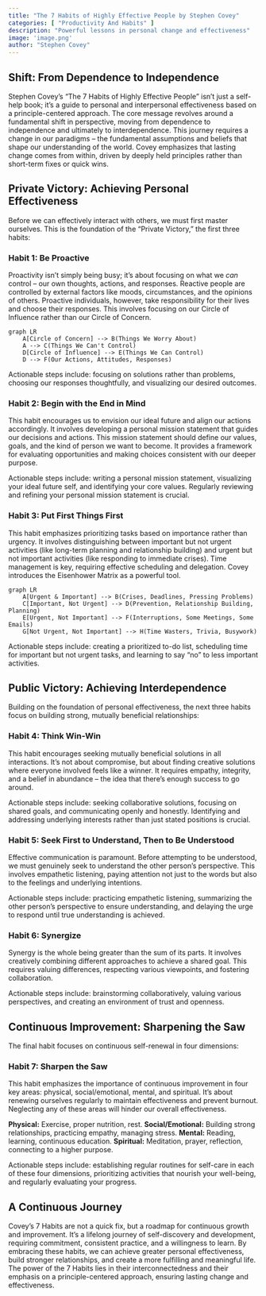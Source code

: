 ```yaml
---
title: "The 7 Habits of Highly Effective People by Stephen Covey"
categories: [ "Productivity And Habits" ]
description: "Powerful lessons in personal change and effectiveness"
image: 'image.png'
author: "Stephen Covey"
---
```

## Shift: From Dependence to Independence

Stephen Covey's "The 7 Habits of Highly Effective People" isn't just a self-help book; it's a guide to personal and interpersonal effectiveness based on a principle-centered approach.  The core message revolves around a fundamental shift in perspective, moving from dependence to independence and ultimately to interdependence. This journey requires a change in our paradigms – the fundamental assumptions and beliefs that shape our understanding of the world.  Covey emphasizes that lasting change comes from within, driven by deeply held principles rather than short-term fixes or quick wins.


## Private Victory: Achieving Personal Effectiveness

Before we can effectively interact with others, we must first master ourselves. This is the foundation of the "Private Victory," the first three habits:


### Habit 1: Be Proactive

Proactivity isn't simply being busy; it's about focusing on what we *can* control – our own thoughts, actions, and responses.  Reactive people are controlled by external factors like moods, circumstances, and the opinions of others. Proactive individuals, however, take responsibility for their lives and choose their responses. This involves focusing on our Circle of Influence rather than our Circle of Concern.


```mermaid
graph LR
    A[Circle of Concern] --> B(Things We Worry About)
    A --> C(Things We Can't Control)
    D[Circle of Influence] --> E(Things We Can Control)
    D --> F(Our Actions, Attitudes, Responses)
```

Actionable steps include: focusing on solutions rather than problems, choosing our responses thoughtfully, and visualizing our desired outcomes.


### Habit 2: Begin with the End in Mind

This habit encourages us to envision our ideal future and align our actions accordingly. It involves developing a personal mission statement that guides our decisions and actions.  This mission statement should define our values, goals, and the kind of person we want to become.  It provides a framework for evaluating opportunities and making choices consistent with our deeper purpose.


Actionable steps include: writing a personal mission statement, visualizing your ideal future self, and identifying your core values. Regularly reviewing and refining your personal mission statement is crucial.


### Habit 3: Put First Things First

This habit emphasizes prioritizing tasks based on importance rather than urgency. It involves distinguishing between important but not urgent activities (like long-term planning and relationship building) and urgent but not important activities (like responding to immediate crises).  Time management is key, requiring effective scheduling and delegation. Covey introduces the Eisenhower Matrix as a powerful tool.


```mermaid
graph LR
    A[Urgent & Important] --> B(Crises, Deadlines, Pressing Problems)
    C[Important, Not Urgent] --> D(Prevention, Relationship Building, Planning)
    E[Urgent, Not Important] --> F(Interruptions, Some Meetings, Some Emails)
    G[Not Urgent, Not Important] --> H(Time Wasters, Trivia, Busywork)
```

Actionable steps include: creating a prioritized to-do list, scheduling time for important but not urgent tasks, and learning to say "no" to less important activities.



## Public Victory: Achieving Interdependence

Building on the foundation of personal effectiveness, the next three habits focus on building strong, mutually beneficial relationships:


### Habit 4: Think Win-Win

This habit encourages seeking mutually beneficial solutions in all interactions. It's not about compromise, but about finding creative solutions where everyone involved feels like a winner.  It requires empathy, integrity, and a belief in abundance – the idea that there's enough success to go around.


Actionable steps include: seeking collaborative solutions, focusing on shared goals, and communicating openly and honestly. Identifying and addressing underlying interests rather than just stated positions is crucial.


### Habit 5: Seek First to Understand, Then to Be Understood

Effective communication is paramount.  Before attempting to be understood, we must genuinely seek to understand the other person's perspective. This involves empathetic listening, paying attention not just to the words but also to the feelings and underlying intentions.


Actionable steps include: practicing empathetic listening, summarizing the other person's perspective to ensure understanding, and delaying the urge to respond until true understanding is achieved.


### Habit 6: Synergize

Synergy is the whole being greater than the sum of its parts. It involves creatively combining different approaches to achieve a shared goal. This requires valuing differences, respecting various viewpoints, and fostering collaboration.


Actionable steps include: brainstorming collaboratively, valuing various perspectives, and creating an environment of trust and openness.



## Continuous Improvement: Sharpening the Saw

The final habit focuses on continuous self-renewal in four dimensions:


### Habit 7: Sharpen the Saw

This habit emphasizes the importance of continuous improvement in four key areas: physical, social/emotional, mental, and spiritual.  It’s about renewing ourselves regularly to maintain effectiveness and prevent burnout.  Neglecting any of these areas will hinder our overall effectiveness.


**Physical:** Exercise, proper nutrition, rest.
**Social/Emotional:** Building strong relationships, practicing empathy, managing stress.
**Mental:** Reading, learning, continuous education.
**Spiritual:** Meditation, prayer, reflection, connecting to a higher purpose.


Actionable steps include: establishing regular routines for self-care in each of these four dimensions, prioritizing activities that nourish your well-being, and regularly evaluating your progress.


## A Continuous Journey

Covey's 7 Habits are not a quick fix, but a roadmap for continuous growth and improvement. It's a lifelong journey of self-discovery and development, requiring commitment, consistent practice, and a willingness to learn. By embracing these habits, we can achieve greater personal effectiveness, build stronger relationships, and create a more fulfilling and meaningful life. The power of the 7 Habits lies in their interconnectedness and their emphasis on a principle-centered approach, ensuring lasting change and effectiveness.


